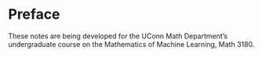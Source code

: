 # Preface {.unnumbered}

These notes are being developed for the UConn Math Department's undergraduate course on the Mathematics of Machine Learning, Math 3180.
